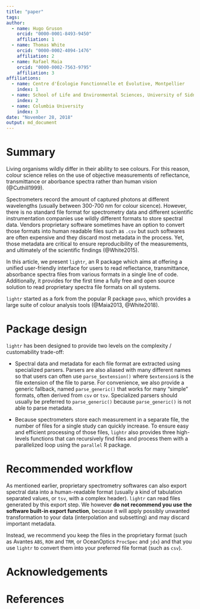 ```yaml
---
title: "paper"
tags:
author: 
  - name: Hugo Gruson
    orcid: "0000-0001-8493-9450"
    affiliation: 1
  - name: Thomas White
    orcid: "0000-0002-4094-1476"
    affiliation: 2
  - name: Rafael Maia
    orcid: "0000-0002-7563-9795"
    affiliation: 3
affiliations:
  - name: Centre d'Écologie Fonctionnelle et Évolutive, Montpellier
    index: 1
  - name: School of Life and Environmental Sciences, University of Sidney
    index: 2
  - name: Columbia University
    index: 3
date: "November 28, 2018"
output: md_document
---
```


# Summary

Living organisms wildly differ in their ability to see colours. For this reason,
colour science relies on the use of objective measurements of reflectance,
transmittance or aborbance spectra rather than human vision (@Cuthill1999).

Spectrometers record the amount of captured photons at different wavelengths 
(usually between 300-700 nm for colour sicence). However, there is no standard 
file format for spectrometry data and different scientific instrumentation 
companies use wildly different formats to store spectral data. Vendors 
proprietary software sometimes have an option to convert those formats into
human readable files such as `.csv` but such softwares are often expensive and
they discard most metadata in the process. Yet, those metadata are critical
to ensure reproducibility of the measurements, and ultimately of the scientific
findings (@White2015).

In this article, we present `lightr`, an R package which aims at offering a
unified user-friendly interface for users to read reflectance, transmittance, 
absorbance spectra files from various formats in a single line of code. 
Additionally, it provides for the first time a fully free and open source
solution to read proprietary spectra file formats on all systems.

`lightr` started as a fork from the popular R package `pavo`, which provides
a large suite of colour analysis tools (@Maia2013, @White2018).

# Package design

`lightr` has been designed to provide two levels on the complexity / 
customability trade-off:

* Spectral data and metadata for each file format are extracted using 
specialized parsers. Parsers are also aliased with many different names so that
users can often use `parse_$extension()` where `$extension$` is the file 
extension of the file to parse. For convenience, we also provide a generic 
fallback, named `parse_generic()` that works for many "simple" formats, often
derived from `csv` or `tsv`. Specialized parsers should usually be preferred to
`parse_generic()` because `parse_generic()` is not able to parse metadata.

* Because spectrometers store each measurement in a separate file, the number of
files for a single study can quickly increase. To ensure easy and efficient 
processing of those files, `lightr` also provides three high-levels functions
that can recursively find files and process them with a parallelized loop using
the `parallel` R package.

# Recommended workflow

As mentioned earlier, proprietary spectrometry softwares can also export 
spectral data into a human-readable format (usually a kind of tabulation
separated values, or `tsv`, with a complex header). `lightr` can read files 
generated by this export step. We however
**do not recommend you use the software built-in export function**,
because it will apply possibly unwanted transformation to your data
(interpolation and  subsetting) and may discard important metadata.

Instead, we recommend you keep the files in the proprietary format (such as
Avantes `ABS`, `ROH` and `TRM`, or OceanOptics `ProcSpec` and `jdx`) and that
you use `lightr` to convert them into your preferred file format (such as 
`csv`). 

# Acknowledgements


# References
